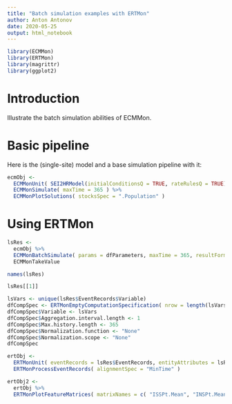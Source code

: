```yaml
---
title: "Batch simulation examples with ERTMon"
author: Anton Antonov
date: 2020-05-25
output: html_notebook
---
```


```r
library(ECMMon)
library(ERTMon)
library(magrittr)
library(ggplot2)
```

# Introduction

Illustrate the batch simulation abilities of ECMMon.

# Basic pipeline

Here is the (single-site) model and a base simulation pipeline with it:

```r
ecmObj <- 
  ECMMonUnit( SEI2HRModel(initialConditionsQ = TRUE, rateRulesQ = TRUE) ) %>% 
  ECMMonSimulate( maxTime = 365 ) %>% 
  ECMMonPlotSolutions( stocksSpec = ".Population" )
```


# Using ERTMon

```r
lsRes <- 
  ecmObj %>% 
  ECMMonBatchSimulate( params = dfParameters, maxTime = 365, resultForm = "export" )  %>% 
  ECMMonTakeValue
```

```r
names(lsRes)
```

```r
lsRes[[1]]
```


```r
lsVars <- unique(lsRes$EventRecords$Variable) 
dfCompSpec <- ERTMonEmptyComputationSpecification( nrow = length(lsVars) )
dfCompSpec$Variable <- lsVars
dfCompSpec$Aggregation.interval.length <- 1
dfCompSpec$Max.history.length <- 365
dfCompSpec$Normalization.function <- "None"
dfCompSpec$Normalization.scope <- "None"
dfCompSpec
```

```r
ertObj <- 
  ERTMonUnit( eventRecords = lsRes$EventRecords, entityAttributes = lsRes$EntityAttributes, compSpec = dfCompSpec ) %>% 
  ERTMonProcessEventRecords( alignmentSpec = "MinTime" )
```


```r
ertObj2 <- 
  ertObj %>% 
  ERTMonPlotFeatureMatrices( matrixNames = c( "ISSPt.Mean", "INSPt.Mean"), facets = "EntityID", scales = "free" )
```

